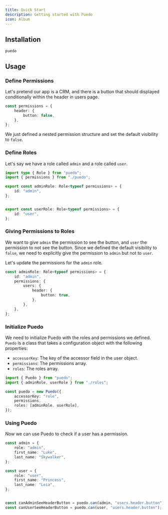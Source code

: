 ```yaml
---
title: Quick Start
description: Getting started with Puedo
icon: Album
---
```

## Installation

```package-install
puedo
```

## Usage

### Define Permissions
Let's pretend our app is a CRM, and there is a button that should displayed conditionally within the header in users page.

```ts title="/lib/permission/puedo.ts"
const permissions = {
    header: {
        button: false,
    },
};
```

We just defined a nested permission structure and set the default visibility to `false`.


### Define Roles

Let's say we have a role called `admin` and a role called `user`.

```ts title="/lib/permission/roles.ts"
import type { Role } from "puedo";
import { permissions } from "./puedo";

export const adminRole: Role<typeof permissions> = {
    id: "admin",
};


export const userRole: Role<typeof permissions> = {
    id: "user",
};
```

### Giving Permissions to Roles

We want to give `admin` the permission to see the button, and `user` the permission to not see the button.
Since we defined the default visibility to `false`, we need to explicitly give the permission to `admin` but not to `user`.

Let's update the permissions for the `admin` role.

```ts title="/lib/permission/roles.ts"
const adminRole: Role<typeof permissions> = {
    id: "admin",
    permissions: {
        users: {
            header: {
                button: true,
            },
        },
    },
};
```

### Initialize Puedo

We need to initialize Puedo with the roles and permissions we defined.
`Puedo` is a class that takes a configuration object with the following properties:

- `accessorKey`: The key of the accessor field in the user object.
- `permissions`: The permissions array.
- `roles`: The roles array.


```ts title="/lib/permission/puedo.ts"
import { Puedo } from "puedo";
import { adminRole, userRole } from "./roles";

const puedo = new Puedo({
    accessorKey: "role",
    permissions,
    roles: [adminRole, userRole],
});
```

### Using Puedo

Now we can use Puedo to check if a user has a permission.

```ts title="/lib/permission/puedo.ts"
const admin = {
    role: "admin",
    first_name: "Luke",
    last_name: "Skywalker",
};

const user = {
    role: "user",
    first_name: "Princess",
    last_name: "Leia",
};


const canAdminSeeHeaderButton = puedo.can(admin, "users.header.button") // true
const canUserSeeHeaderButton = puedo.can(user, "users.header.button"); // false
```
